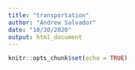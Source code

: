 ```yaml
---
title: "transportation"
author: "Andrew Salvador"
date: "10/30/2020"
output: html_document
---
```


```r
knitr::opts_chunk$set(echo = TRUE)
```

